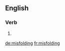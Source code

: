 ==English==

===Verb===
{{head|en}}

# {{present participle of|misfold}}

[[de:misfolding]]
[[fr:misfolding]]